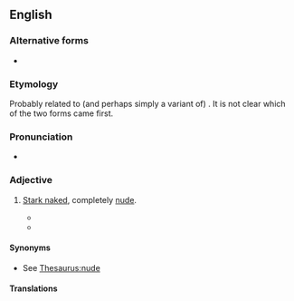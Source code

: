 {{also|butt naked}}
==English==

===Alternative forms===
* {{l|en|butt naked}}

===Etymology===
Probably related to (and perhaps simply a variant of) {{m|en|buck naked}}. It is not clear which of the two forms came first.

===Pronunciation===
* {{audio|en|en-au-butt-naked.ogg|Audio (AU)}}

===Adjective===
{{en-adj|-}}

# {{lb|en|North America|informal}} [[stark naked|Stark naked]], completely [[nude]].
#* {{quote-book|en|author=John Peel|title=The Outer Limits: The Vanished|location=New York|publisher=Tor Kids|year=1998|isbn=0812575644|page=8|passage=They could hardly have all marched off '''butt-naked'''.}}
#* {{quote-book|en|author=Chris Kovach|chapter=11|title=Alcoholics Synonymous|year=2008|isbn=0557012686|passage=He cannot picture life without alcohol, drugs or '''butt-naked''' rooftop escapades.}}

====Synonyms====
* See [[Thesaurus:nude]]

====Translations====
{{trans-see|stark naked}}